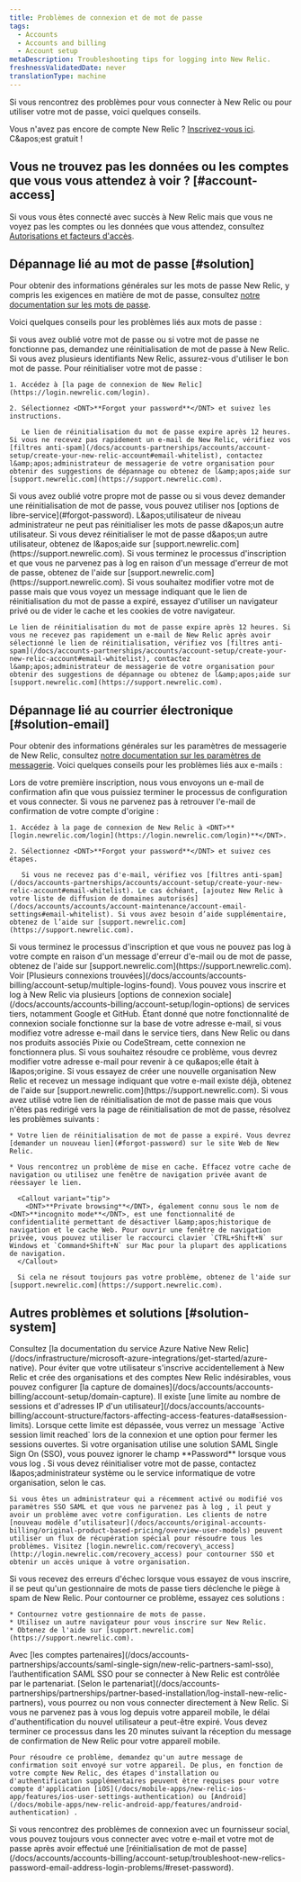 ```yaml
---
title: Problèmes de connexion et de mot de passe
tags:
  - Accounts
  - Accounts and billing
  - Account setup
metaDescription: Troubleshooting tips for logging into New Relic.
freshnessValidatedDate: never
translationType: machine
---
```


Si vous rencontrez des problèmes pour vous connecter à New Relic ou pour utiliser votre mot de passe, voici quelques conseils.

Vous n'avez pas encore de compte New Relic ? [Inscrivez-vous ici](https://newrelic.com/signup). C&amp;apos;est gratuit !

## Vous ne trouvez pas les données ou les comptes que vous vous attendez à voir ? [#account-access]

Si vous vous êtes connecté avec succès à New Relic mais que vous ne voyez pas les comptes ou les données que vous attendez, consultez [Autorisations et facteurs d'accès](/docs/accounts/accounts-billing/general-account-settings/factors-affecting-access-features-data#account-access).

## Dépannage lié au mot de passe [#solution]

Pour obtenir des informations générales sur les mots de passe New Relic, y compris les exigences en matière de mot de passe, consultez [notre documentation sur les mots de passe](/docs/accounts/accounts/account-maintenance/change-passwords-user-preferences).

Voici quelques conseils pour les problèmes liés aux mots de passe :

<CollapserGroup>
  <Collapser id="forgot-password" title="Mot de passe oublié ou le mot de passe ne fonctionne pas">
    Si vous avez oublié votre mot de passe ou si votre mot de passe ne fonctionne pas, demandez une réinitialisation de mot de passe à New Relic. Si vous avez plusieurs identifiants New Relic, assurez-vous d'utiliser le bon mot de passe. Pour réinitialiser votre mot de passe :

    1. Accédez à [la page de connexion de New Relic](https://login.newrelic.com/login).

    2. Sélectionnez <DNT>**Forgot your password**</DNT> et suivez les instructions.

       Le lien de réinitialisation du mot de passe expire après 12 heures. Si vous ne recevez pas rapidement un e-mail de New Relic, vérifiez vos [filtres anti-spam](/docs/accounts-partnerships/accounts/account-setup/create-your-new-relic-account#email-whitelist), contactez l&amp;apos;administrateur de messagerie de votre organisation pour obtenir des suggestions de dépannage ou obtenez de l&amp;apos;aide sur [support.newrelic.com](https://support.newrelic.com).
  </Collapser>

  <Collapser id="reset-password" title="Réinitialiser le mot de passe">
    Si vous avez oublié votre propre mot de passe ou si vous devez demander une réinitialisation de mot de passe, vous pouvez utiliser nos [options de libre-service](#forgot-password). L&amp;apos;utilisateur de niveau administrateur ne peut pas réinitialiser les mots de passe d&amp;apos;un autre utilisateur. Si vous devez réinitialiser le mot de passe d&amp;apos;un autre utilisateur, obtenez de l&amp;apos;aide sur [support.newrelic.com](https://support.newrelic.com).
  </Collapser>

  <Collapser id="account-login-errors" title="Message d'erreur de mot de passe">
    Si vous terminez le processus d'inscription et que vous ne parvenez pas à log en raison d'un message d'erreur de mot de passe, obtenez de l'aide sur [support.newrelic.com](https://support.newrelic.com).
  </Collapser>

  <Collapser id="expired-password" title="Le lien de réinitialisation du mot de passe a expiré">
    Si vous souhaitez modifier votre mot de passe mais que vous voyez un message indiquant que le lien de réinitialisation du mot de passe a expiré, essayez d'utiliser un navigateur privé ou de vider le cache et les cookies de votre navigateur.

    Le lien de réinitialisation du mot de passe expire après 12 heures. Si vous ne recevez pas rapidement un e-mail de New Relic après avoir sélectionné le lien de réinitialisation, vérifiez vos [filtres anti-spam](/docs/accounts-partnerships/accounts/account-setup/create-your-new-relic-account#email-whitelist), contactez l&amp;apos;administrateur de messagerie de votre organisation pour obtenir des suggestions de dépannage ou obtenez de l&amp;apos;aide sur [support.newrelic.com](https://support.newrelic.com).
  </Collapser>
</CollapserGroup>

## Dépannage lié au courrier électronique [#solution-email]

Pour obtenir des informations générales sur les paramètres de messagerie de New Relic, consultez [notre documentation sur les paramètres de messagerie](/docs/accounts/accounts/account-maintenance/account-email-settings). Voici quelques conseils pour les problèmes liés aux e-mails :

<CollapserGroup>
  <Collapser id="no-confirmation-email" title="Je n'ai pas reçu d'e-mail de confirmation de nouveau compte">
    Lors de votre première inscription, nous vous envoyons un e-mail de confirmation afin que vous puissiez terminer le processus de configuration et vous connecter. Si vous ne parvenez pas à retrouver l'e-mail de confirmation de votre compte d'origine :

    1. Accédez à la page de connexion de New Relic à <DNT>**[login.newrelic.com/login](https://login.newrelic.com/login)**</DNT>.

    2. Sélectionnez <DNT>**Forgot your password**</DNT> et suivez ces étapes.

       Si vous ne recevez pas d'e-mail, vérifiez vos [filtres anti-spam](/docs/accounts-partnerships/accounts/account-setup/create-your-new-relic-account#email-whitelist). Le cas échéant, [ajoutez New Relic à votre liste de diffusion de domaines autorisés](/docs/accounts/accounts/account-maintenance/account-email-settings#email-whitelist). Si vous avez besoin d’aide supplémentaire, obtenez de l’aide sur [support.newrelic.com](https://support.newrelic.com).
  </Collapser>

  <Collapser id="forgot-email" title="L'adresse e-mail ne fonctionne pas ou autre message d'erreur">
    Si vous terminez le processus d'inscription et que vous ne pouvez pas log à votre compte en raison d'un message d'erreur d'e-mail ou de mot de passe, obtenez de l'aide sur [support.newrelic.com](https://support.newrelic.com).
  </Collapser>

  <Collapser id="verify-email" title="Plusieurs identifiants trouvés : demande de vérification de l'e-mail">
    Voir [Plusieurs connexions trouvées](/docs/accounts/accounts-billing/account-setup/multiple-logins-found).
  </Collapser>

  <Collapser id="social-login" title="Problèmes de messagerie liés à la connexion sociale (Google, GitHub)">
    Vous pouvez vous inscrire et log à New Relic via plusieurs [options de connexion sociale](/docs/accounts/accounts-billing/account-setup/login-options) de services tiers, notamment Google et GitHub. Étant donné que notre fonctionnalité de connexion sociale fonctionne sur la base de votre adresse e-mail, si vous modifiez votre adresse e-mail dans le service tiers, dans New Relic ou dans nos produits associés Pixie ou CodeStream, cette connexion ne fonctionnera plus. Si vous souhaitez résoudre ce problème, vous devrez modifier votre adresse e-mail pour revenir à ce qu&amp;apos;elle était à l&amp;apos;origine.
  </Collapser>

  <Collapser id="account-exists" title="J'ai reçu un message indiquant que l'e-mail existe déjà">
    Si vous essayez de créer une nouvelle organisation New Relic et recevez un message indiquant que votre e-mail existe déjà, obtenez de l'aide sur [support.newrelic.com](https://support.newrelic.com).
  </Collapser>

  <Collapser id="link-redirect" title="Le lien de courrier électronique ne redirige pas vers la page de réinitialisation du mot de passe">
    Si vous avez utilisé votre lien de réinitialisation de mot de passe mais que vous n'êtes pas redirigé vers la page de réinitialisation de mot de passe, résolvez les problèmes suivants :

    * Votre lien de réinitialisation de mot de passe a expiré. Vous devrez [demander un nouveau lien](#forgot-password) sur le site Web de New Relic.

    * Vous rencontrez un problème de mise en cache. Effacez votre cache de navigation ou utilisez une fenêtre de navigation privée avant de réessayer le lien.

      <Callout variant="tip">
        <DNT>**Private browsing**</DNT>, également connu sous le nom de <DNT>**incognito mode**</DNT>, est une fonctionnalité de confidentialité permettant de désactiver l&amp;apos;historique de navigation et le cache Web. Pour ouvrir une fenêtre de navigation privée, vous pouvez utiliser le raccourci clavier `CTRL+Shift+N` sur Windows et `Command+Shift+N` sur Mac pour la plupart des applications de navigation.
      </Callout>

      Si cela ne résout toujours pas votre problème, obtenez de l'aide sur [support.newrelic.com](https://support.newrelic.com).
  </Collapser>
</CollapserGroup>

## Autres problèmes et solutions [#solution-system]

<CollapserGroup>
  <Collapser id="azure-login" title="Impossible log au compte Azure Native New Relic Service">
    Consultez [la documentation du service Azure Native New Relic](/docs/infrastructure/microsoft-azure-integrations/get-started/azure-native).
  </Collapser>

  <Collapser id="domain-capture" title="Vous souhaitez capturer l'utilisateur d'une organisation lors de son inscription">
    Pour éviter que votre utilisateur s'inscrive accidentellement à New Relic et crée des organisations et des comptes New Relic indésirables, vous pouvez configurer [la capture de domaines](/docs/accounts/accounts-billing/account-setup/domain-capture).
  </Collapser>

  <Collapser id="active-session-limit" title="Limite de session active dépassée">
    Il existe [une limite au nombre de sessions et d'adresses IP d'un utilisateur](/docs/accounts/accounts-billing/account-structure/factors-affecting-access-features-data#session-limits). Lorsque cette limite est dépassée, vous verrez un message `Active session limit reached` lors de la connexion et une option pour fermer les sessions ouvertes.
  </Collapser>

  <Collapser id="two-week-option" title="Impossible log en raison de problèmes d'authentification unique (SSO) SAML">
    Si votre organisation utilise une solution SAML Single Sign On (SSO), vous pouvez ignorer le champ <DNT>**Password**</DNT> lorsque vous vous log . Si vous devez réinitialiser votre mot de passe, contactez l&amp;apos;administrateur système ou le service informatique de votre organisation, selon le cas.

    Si vous êtes un administrateur qui a récemment activé ou modifié vos paramètres SSO SAML et que vous ne parvenez pas à log , il peut y avoir un problème avec votre configuration. Les clients de notre [nouveau modèle d’utilisateur](/docs/accounts/original-accounts-billing/original-product-based-pricing/overview-user-models) peuvent utiliser un flux de récupération spécial pour résoudre tous les problèmes. Visitez [login.newrelic.com/recovery\_access](http://login.newrelic.com/recovery_access) pour contourner SSO et obtenir un accès unique à votre organisation.
  </Collapser>

  <Collapser id="failure-errors" title="Des erreurs de défaillance du système empêchent la connexion">
    Si vous recevez des erreurs d'échec lorsque vous essayez de vous inscrire, il se peut qu'un gestionnaire de mots de passe tiers déclenche le piège à spam de New Relic. Pour contourner ce problème, essayez ces solutions :

    * Contournez votre gestionnaire de mots de passe.
    * Utilisez un autre navigateur pour vous inscrire sur New Relic.
    * Obtenez de l'aide sur [support.newrelic.com](https://support.newrelic.com).
  </Collapser>

  <Collapser id="partner-errors" title="Impossible log à partir du compte partenaire New Relic">
    Avec [les comptes partenaires](/docs/accounts-partnerships/accounts/saml-single-sign/new-relic-partners-saml-sso), l’authentification SAML SSO pour se connecter à New Relic est contrôlée par le partenariat. [Selon le partenariat](/docs/accounts-partnerships/partnerships/partner-based-installation/log-install-new-relic-partners), vous pourrez ou non vous connecter directement à New Relic.
  </Collapser>

  <Collapser id="mobile-errors" title="Impossible log à partir d'un appareil mobile">
    Si vous ne parvenez pas à vous log depuis votre appareil mobile, le délai d'authentification du nouvel utilisateur a peut-être expiré. Vous devez terminer ce processus dans les 20 minutes suivant la réception du message de confirmation de New Relic pour votre appareil mobile.

    Pour résoudre ce problème, demandez qu'un autre message de confirmation soit envoyé sur votre appareil. De plus, en fonction de votre compte New Relic, des étapes d'installation ou d'authentification supplémentaires peuvent être requises pour votre compte d'application [iOS](/docs/mobile-apps/new-relic-ios-app/features/ios-user-settings-authentication) ou [Android](/docs/mobile-apps/new-relic-android-app/features/android-authentication) .
  </Collapser>

  <Collapser id="social-login-error" title="Connexion sociale échouée">
    Si vous rencontrez des problèmes de connexion avec un fournisseur social, vous pouvez toujours vous connecter avec votre e-mail et votre mot de passe après avoir effectué une [réinitialisation de mot de passe](/docs/accounts/accounts-billing/account-setup/troubleshoot-new-relics-password-email-address-login-problems/#reset-password).
  </Collapser>
</CollapserGroup>